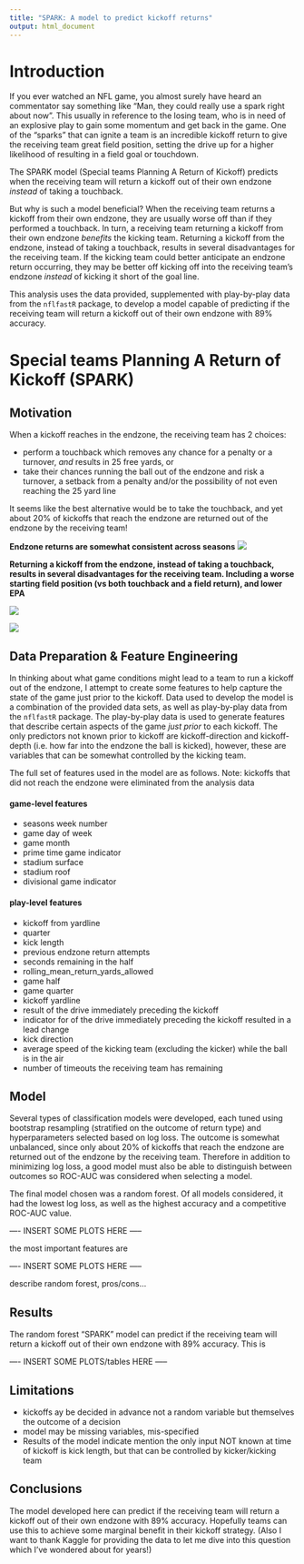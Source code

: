 ```yaml
---
title: "SPARK: A model to predict kickoff returns"
output: html_document
---
```


# Introduction

If you ever watched an NFL game, you almost surely have heard an commentator say something like "Man, they could really use a spark right about now". This usually in reference to the losing team, who is in need of an explosive play to gain some momentum and get back in the game. One of the "sparks" that can ignite a team is an incredible kickoff return to give the receiving team great field position, setting the drive up for a higher likelihood of resulting in a field goal or touchdown.

The SPARK model (Special teams Planning A Return of Kickoff) predicts when the receiving team will return a kickoff out of their own endzone *instead* of taking a touchback. 

But why is such a model beneficial? When the receiving team returns a kickoff from their own endzone, they are usually worse off than if they performed a touchback. In turn, a receiving team returning a kickoff from their own endzone *benefits* the kicking team. Returning a kickoff from the endzone, instead of taking a touchback, results in several disadvantages for the receiving team. If the kicking team could better anticipate an endzone return occurring, they may be better off kicking off into the receiving team's endzone *instead* of kicking it short of the goal line.

This analysis uses the data provided, supplemented with play-by-play data from the `nflfastR` package, to develop a model capable of predicting if the receiving team will return a kickoff out of their own endzone with 89% accuracy.

# **S**pecial teams **P**lanning **A** **R**eturn of **K**ickoff (SPARK)

## Motivation

When a kickoff reaches in the endzone, the receiving team has 2 choices: 

 * perform a touchback which removes any chance for a penalty or a turnover, *and* results in 25 free yards, or
 * take their chances running the ball out of the endzone and risk a turnover, a setback from a penalty and/or the possibility of not even reaching the 25 yard line
 
It seems like the best alternative would be to take the touchback, and yet about 20% of kickoffs that reach the endzone are returned out of the endzone by the receiving team! 

**Endzone returns are somewhat consistent across seasons**
![](https://raw.githubusercontent.com/brndngrhm/big-data-bowl/main/img/kickoff_bar.svg)

**Returning a kickoff from the endzone, instead of taking a touchback, results in several disadvantages for the receiving team. Including a worse starting field position (vs both touchback and a field return), and lower EPA**

![](https://raw.githubusercontent.com/brndngrhm/big-data-bowl/main/img/yardline.svg)

![](https://raw.githubusercontent.com/brndngrhm/big-data-bowl/main/img/epa.svg)

## Data Preparation & Feature Engineering

In thinking about what game conditions might lead to a team to run a kickoff out of the endzone, I attempt to create some features to help capture the state of the game just prior to the kickoff. Data used to develop the model is a combination of the provided data sets, as well as play-by-play data from the `nflfastR` package. The play-by-play data is used to generate features that describe certain aspects of the game *just prior* to each kickoff. The only predictors not known prior to kickoff are kickoff-direction and kickoff-depth (i.e. how far into the endzone the ball is kicked), however, these are variables that can be somewhat controlled by the kicking team.

The full set of features used in the model are as follows. Note: kickoffs that did not reach the endzone were eliminated from the analysis data

#### game-level features

 * seasons week number
 * game day of week
 * game month
 * prime time game indicator
 * stadium surface
 * stadium roof
 * divisional game indicator
 
#### play-level features

 * kickoff from yardline
 * quarter
 * kick length
 * previous endzone return attempts
 * seconds remaining in the half
 * rolling_mean_return_yards_allowed
 * game half
 * game quarter
 * kickoff yardline
 * result of the drive immediately preceding the kickoff
 * indicator for of the drive immediately preceding the kickoff resulted in a lead change
 * kick direction
 * average speed of the kicking team (excluding the kicker) while the ball is in the air
 * number of timeouts the receiving team has remaining
 
## Model

Several types of classification models were developed, each tuned using bootstrap resampling (stratified on the outcome of return type) and hyperparameters selected based on log loss. The outcome is somewhat unbalanced, since only about 20% of kickoffs that reach the endzone are returned out of the endzone by the receiving team. Therefore in addition to minimizing log loss, a good model must also be able to distinguish between outcomes so ROC-AUC was considered when selecting a model.

The final model chosen was a random forest. Of all models considered, it had the lowest log loss, as well as the highest accuracy and a competitive ROC-AUC value.

---- INSERT SOME PLOTS HERE -----

the most important features are

---- INSERT SOME PLOTS HERE -----

describe random forest, pros/cons...


## Results

The random forest "SPARK" model can predict if the receiving team will return a kickoff out of their own endzone with 89% accuracy. This is 

---- INSERT SOME PLOTS/tables HERE -----

## Limitations

 - kickoffs ay be decided in advance not a random variable but themselves the outcome of a decision
 - model may be missing variables, mis-specified
 - Results of the model indicate mention the only input NOT known at time of kickoff is kick length, but that can be controlled by kicker/kicking team

## Conclusions

The model developed here can predict if the receiving team will return a kickoff out of their own endzone with 89% accuracy. Hopefully teams can use this to achieve some marginal benefit in their kickoff strategy. (Also I want to thank Kaggle for providing the data to let me dive into this question which I've wondered about for years!) 